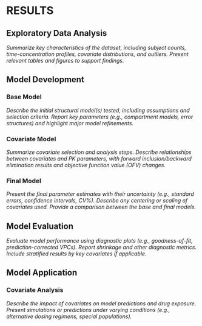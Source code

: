 # RESULTS {#sec-results}

## Exploratory Data Analysis
*Summarize key characteristics of the dataset, including subject counts, time-concentration profiles, covariate distributions, and outliers. Present relevant tables and figures to support findings.*

## Model Development

### Base Model
*Describe the initial structural model(s) tested, including assumptions and selection criteria. Report key parameters (e.g., compartment models, error structures) and highlight major model refinements.*

### Covariate Model
*Summarize covariate selection and analysis steps. Describe relationships between covariates and PK parameters, with forward inclusion/backward elimination results and objective function value (OFV) changes.*

### Final Model
*Present the final parameter estimates with their uncertainty (e.g., standard errors, confidence intervals, CV%). Describe any centering or scaling of covariates used. Provide a comparison between the base and final models.*

## Model Evaluation
*Evaluate model performance using diagnostic plots (e.g., goodness-of-fit, prediction-corrected VPCs). Report shrinkage and other diagnostic metrics. Include stratified results by key covariates if applicable.*

## Model Application

### Covariate Analysis
*Describe the impact of covariates on model predictions and drug exposure. Present simulations or predictions under varying conditions (e.g., alternative dosing regimens, special populations).*